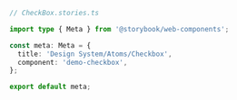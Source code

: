 ```ts
// CheckBox.stories.ts

import type { Meta } from '@storybook/web-components';

const meta: Meta = {
  title: 'Design System/Atoms/Checkbox',
  component: 'demo-checkbox',
};

export default meta;
```

